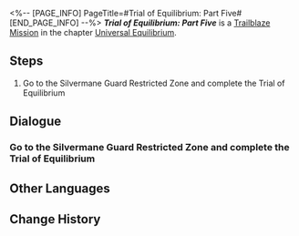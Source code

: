 <%-- [PAGE_INFO]
PageTitle=#Trial of Equilibrium: Part Five#
[END_PAGE_INFO] --%>
{{Stub|Dialogue.}}
{{Mission Infobox
|id            = 4020105
|title         = 
|image         = <!--Mission Trial of Equilibrium Part Five.png-->
|type          = Trailblaze
|event_name    = 
|chapter       = Universal Equilibrium
|requirements  = 
* Reach [[Trailblaze Level]] 60
* Reach [[Trailblaze Level]] 60
|summary       = You have completed the fifth trial of the Equilibrium, further establishing the equilibrium between yourself and the universe.
|characters    = Trailblazer
|startLocation = [[Jarilo-VI]] - [[Silvermane Guard Restricted Zone]]
|world         = Jarilo-VI
|area          = Silvermane Guard Restricted Zone
|prev          = 
|next          = 
|rewards       = Star Rail Pass*3; Traveler's Guide*20; Refined Aether*18; Credit*70,000
}}
'''''Trial of Equilibrium: Part Five''''' is a [[Trailblaze Mission]] in the chapter [[Universal Equilibrium]].

==Steps==
# Go to the Silvermane Guard Restricted Zone and complete the Trial of Equilibrium

<!--
==Gameplay Notes==

--><!--
==Trial Character==

-->
==Dialogue==
{{Stub Dialogue}}
===Go to the Silvermane Guard Restricted Zone and complete the Trial of Equilibrium{{subst:void|<!--402010501-->}}===
{{Mission Description|type=trailblaze|location=Silvermane Guard Restricted Zone|The Arbitrator's trial is here once again. You are already well aware of its content, format, pros, and cons, aren't you? Go then. For the sake of Equilibrium...}}
{{Dialogue Start}}
:{{tx}}
{{Dialogue End}}

==Other Languages==
{{Other Languages
|en   = Trial of Equilibrium: Part Five
|zhs  = 「均衡」的试炼•伍
|zht  = 「均衡」的試煉•伍
|ja   = 「均衡」の試練・伍
|ko   = 「균형」의 시련•5
|es   = Prueba del Equilibrio (V)
|fr   = Épreuve de l'Équilibre &mdash; Cinquième&nbsp;partie
|ru   = Испытание Равновесия V
|th   = บททดสอบแห่งความสมดุล - 5
|vi   = Rèn Luyện Cân Bằng-5
|de   = Prüfung der Balance&nbsp;– Fünf
|id   = Ujian "Equilibrium" (V)
|pt   = Prova do Equilíbrio: Parte Cinco
}}

==Change History==
{{Change History|1.0}}
